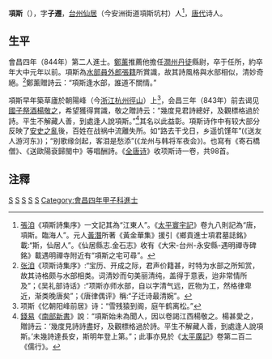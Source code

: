 '''項斯'''（{{bd|？||？||}}），字'''子遷'''，[[台州|台州]][[仙居|仙居]]（今安洲街道項斯坑村）人<ref>[[張洎|張洎]]《項斯詩集序》一文記其為“江東人”。《[[太平寰宇記|太平寰宇記]]》卷九八則記為“唐，項斯。臨海人”。元人[[黃潛|黃潛]]所著《黃金華集》援引《鄉貢進士項君墓誌銘》載:“斯，仙居人”。《仙居縣志.金石志》收有《大宋-台州-永安縣-遇明禪寺碑銘》載遇明禪寺附近有“項斯之宅可尋”。</ref>，[[唐代|唐代]]诗人。
== 生平 ==
會昌四年（844年）第二人進士。[[鄭薰|鄭薰]]推薦他擔任[[潤州|潤州]][[丹徒|丹徒]]縣尉，卒于任所，約卒年大中元年以前。項斯為[[水部|水部]][[員外郎|員外郎]][[張籍|張籍]]所賞識，故其詩風格與水部相似，清妙奇絕。<ref>[[张洎|张洎]]《项斯诗集序》:“宝历、开成之际，君声价籍甚，时特为水部之所知赏，故其诗格颇与水部相类。词清妙而句美丽清纯，盖得于意表，迨非常情所及”；《吴礼部诗话》:“项斯亦师水部，自以字清气远，匠物为工，然格律卑近，渐类晚唐矣”；《唐律偶评》稱:“子迁诗最清婉”。</ref>鄭薰贈詩云：“項斯逢水部，誰道不關情。”

項斯早年築草廬於朝陽峰（今[[浙江|浙江]][[杭州|杭州]][[徑山|徑山]]）上<ref>项斯《忆朝阳峰前居》诗：“雪残猿到阁，庭午鹤离松。”</ref>，会昌三年（843年）前去谒见[[國子祭酒|國子祭酒]][[楊敬之|楊敬之]]，希望獲得賞識，敬之贈詩云：“幾度見君詩總好，及觀標格過於詩。平生不解藏人善，到處逢人說項斯。”<ref>[[錢易|錢易]]《[[南部新書|南部新書]]》說：“項斯始未為聞人，因以卷謁江西楊敬之。楊甚愛之，贈詩云：‘幾度見詩詩盡好，及觀標格過於詩。平生不解藏人善，到處逢人說項斯。’未幾詩達長安，斯明年登上第。”；此事亦見於《[[太平廣記|太平廣記]]》卷第二百二《儒行》。</ref>其名以此益彰。項斯诗作中有较大部分反映了[[安史之亂|安史之亂]]後，百姓在战祸中流離失所。如“路去干戈日，乡遥饥馑年”(《送友人游河东》)；“别歌缘剑起，客泪是愁添”(《龙州与韩将军夜会》)。也寫有《寄石橋僧》、《送歐陽袞歸閩中》等唱酬詩。《[[全唐诗|全唐诗]]》收项斯诗一卷，共98首。

== 注釋 ==
{{reflist}}

{{唐朝人小作品}}

[[Category:生年不詳|S]]
[[Category:卒年不詳|S]]
[[Category:項姓|S]]
[[Category:唐朝詩人|S]]
[[Category:台州人|S]]
[[Category:會昌四年甲子科進士|Category:會昌四年甲子科進士]]